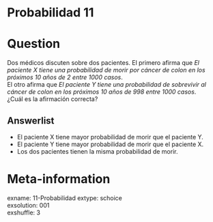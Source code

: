 # Probabilidad 11

Question
========

 Dos médicos discuten sobre dos pacientes. El primero afirma que *El paciente X tiene una probabilidad de morir por cáncer de colon en los próximos 10 años de 2 entre 1000 casos*.  
 El otro afirma que *El paciente Y tiene una probabilidad de sobrevivir al cáncer de colon en los próximos 10 años de 998 entre 1000 casos*.  
 ¿Cuál es la afirmación correcta?


Answerlist
----------
* El paciente X tiene mayor probabilidad de morir que el paciente Y.  
* El paciente Y tiene mayor probabilidad de morir que el paciente X.  
* Los dos pacientes tienen la misma probabilidad de morir.  


Meta-information
================
exname: 11-Probabilidad
extype: schoice  
exsolution: 001  
exshuffle: 3  

